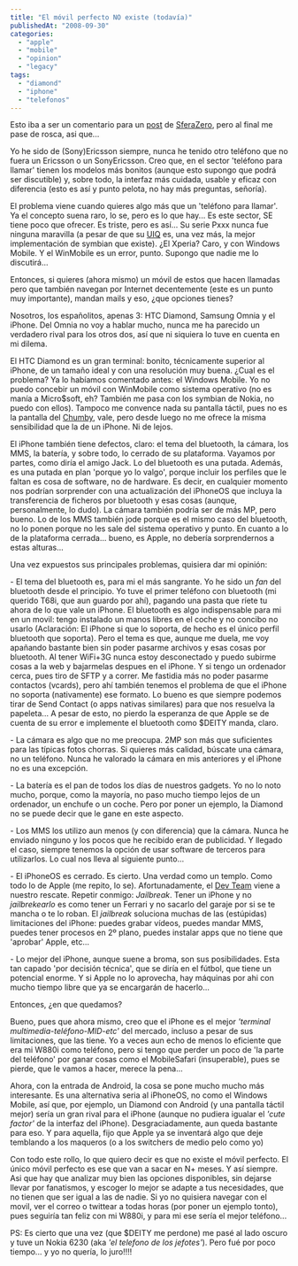 ```yaml
---
title: "El móvil perfecto NO existe (todavía)"
publishedAt: "2008-09-30"
categories: 
  - "apple"
  - "mobile"
  - "opinion"
  - "legacy"
tags: 
  - "diamond"
  - "iphone"
  - "telefonos"
---
```


Esto iba a ser un comentario para un [post](http://www.sferazero.com/archivos/2008/09/casi-el-movil-perfecto) de [SferaZero](http://www.sferazero.com/), pero al final me pase de rosca, asi que...

Yo he sido de (Sony)Ericsson siempre, nunca he tenido otro teléfono que no fuera un Ericsson o un SonyEricsson. Creo que, en el sector 'teléfono para llamar' tienen los modelos más bonitos (aunque esto supongo que podrá ser discutible) y, sobre todo, la interfaz más cuidada, usable y eficaz con diferencia (esto es así y punto pelota, no hay más preguntas, señoría).

El problema viene cuando quieres algo más que un 'teléfono para llamar'. Ya el concepto suena raro, lo se, pero es lo que hay... Es este sector, SE tiene poco que ofrecer. Es triste, pero es así... Su serie Pxxx nunca fue ninguna maravilla (a pesar de que su [UIQ](http://es.wikipedia.org/wiki/UIQ) es, una vez más, la mejor implementación de symbian que existe). ¿El Xperia? Caro, y con Windows Mobile. Y el WinMobile es un error, punto. Supongo que nadie me lo discutirá...

Entonces, si quieres (ahora mismo) un móvil de estos que hacen llamadas pero que también navegan por Internet decentemente (este es un punto muy importante), mandan mails y eso, ¿que opciones tienes?

Nosotros, los españolitos, apenas 3: HTC Diamond, Samsung Omnia y el iPhone. Del Omnia no voy a hablar mucho, nunca me ha parecido un verdadero rival para los otros dos, así que ni siquiera lo tuve en cuenta en mi dilema.

El HTC Diamond es un gran terminal: bonito, técnicamente superior al iPhone, de un tamaño ideal y con una resolución muy buena. ¿Cual es el problema? Ya lo habíamos comentado antes: el Windows Mobile. Yo no puedo concebir un móvil con WinMobile como sistema operativo (no es manía a Micro$soft, eh? También me pasa con los symbian de Nokia, no puedo con ellos). Tampoco me convence nada su pantalla táctil, pues no es la pantalla del [Chumby](http://rick.jinlabs.com/2008/09/18/chumby-videoreview/), vale, pero desde luego no me ofrece la misma sensibilidad que la de un iPhone. Ni de lejos.

El iPhone también tiene defectos, claro: el tema del bluetooth, la cámara, los MMS, la batería, y sobre todo, lo cerrado de su plataforma. Vayamos por partes, como diría el amigo Jack. Lo del bluetooth es una putada. Además, es una putada en plan 'porque yo lo valgo', porque incluir los perfiles que le faltan es cosa de software, no de hardware. Es decir, en cualquier momento nos podrían sorprender con una actualización del iPhoneOS que incluya la transferencia de ficheros por bluetooth y esas cosas (aunque, personalmente, lo dudo). La cámara también podría ser de más MP, pero bueno. Lo de los MMS también jode porque es el mismo caso del bluetooth, no lo ponen porque no les sale del sistema operativo y punto. En cuanto a lo de la plataforma cerrada... bueno, es Apple, no debería sorprendernos a estas alturas...

Una vez expuestos sus principales problemas, quisiera dar mi opinión:

\- El tema del bluetooth es, para mi el más sangrante. Yo he sido un _fan_ del bluetooth desde el principio. Yo tuve el primer teléfono con bluetooth (mi querido T68i, que aun guardo por ahí), pagando una pasta que ríete tu ahora de lo que vale un iPhone. El bluetooth es algo indispensable para mi en un movil: tengo instalado un manos libres en el coche y no concibo no usarlo (Aclaración: El iPhone si que lo soporta, de hecho es el único perfil bluetooth que soporta). Pero el tema es que, aunque me duela, me voy apañando bastante bien sin poder pasarme archivos y esas cosas por bluetooth. Al tener WiFi+3G nunca estoy desconectado y puedo subirme cosas a la web y bajarmelas despues en el iPhone. Y si tengo un ordenador cerca, pues tiro de SFTP y a correr. Me fastidia más no poder pasarme contactos (vcards), pero ahí también tenemos el problema de que el iPhone no soporta (nativamente) ese formato. Lo bueno es que siempre podemos tirar de Send Contact (o apps nativas similares) para que nos resuelva la papeleta... A pesar de esto, no pierdo la esperanza de que Apple se de cuenta de su error e implemente el bluetooth como $DEITY manda, claro.

\- La cámara es algo que no me preocupa. 2MP son más que suficientes para las típicas fotos chorras. Si quieres más calidad, búscate una cámara, no un teléfono. Nunca he valorado la cámara en mis anteriores y el iPhone no es una excepción.

\- La batería es el pan de todos los días de nuestros gadgets. Yo no lo noto mucho, porque, como la mayoría, no paso mucho tiempo lejos de un ordenador, un enchufe o un coche. Pero por poner un ejemplo, la Diamond no se puede decir que le gane en este aspecto.

\- Los MMS los utilizo aun menos (y con diferencia) que la cámara. Nunca he enviado ninguno y los pocos que he recibido eran de publicidad. Y llegado el caso, siempre tenemos la opción de usar software de terceros para utilizarlos. Lo cual nos lleva al siguiente punto...

\- El iPhoneOS es cerrado. Es cierto. Una verdad como un templo. Como todo lo de Apple (me repito, lo se). Afortunadamente, el [Dev Team](http://blog.iphone-dev.org/) viene a nuestro rescate. Repetir conmigo: _Jailbreak_. Tener un iPhone y no _jailbrekearlo_ es como tener un Ferrari y no sacarlo del garaje por si se te mancha o te lo roban. El _jailbreak_ soluciona muchas de las (estúpidas) limitaciones del iPhone: puedes grabar vídeos, puedes mandar MMS, puedes tener procesos en 2º plano, puedes instalar apps que no tiene que 'aprobar' Apple, etc...

\- Lo mejor del iPhone, aunque suene a broma, son sus posibilidades. Esta tan capado 'por decisión técnica', que se diría en el fútbol, que tiene un potencial enorme. Y si Apple no lo aprovecha, hay máquinas por ahi con mucho tiempo libre que ya se encargarán de hacerlo...

Entonces, ¿en que quedamos?

Bueno, pues que ahora mismo, creo que el iPhone es el mejor _'terminal multimedia-teléfono-MID-etc'_ del mercado, incluso a pesar de sus limitaciones, que las tiene. Yo a veces aun echo de menos lo eficiente que era mi W880i como teléfono, pero si tengo que perder un poco de 'la parte del teléfono' por ganar cosas como el MobileSafari (insuperable), pues se pierde, que le vamos a hacer, merece la pena...

Ahora, con la entrada de Android, la cosa se pone mucho mucho más interesante. Es una alternativa seria al iPhoneOS, no como el Windows Mobile, así que, por ejemplo, un Diamond con Android (y una pantalla táctil mejor) sería un gran rival para el iPhone (aunque no pudiera igualar el _'cute factor'_ de la interfaz del iPhone). Desgraciadamente, aun queda bastante para eso. Y para aquella, fijo que Apple ya se inventará algo que deje temblando a los maqueros (o a los switchers de medio pelo como yo)

Con todo este rollo, lo que quiero decir es que no existe el móvil perfecto. El único móvil perfecto es ese que van a sacar en N+ meses. Y así siempre. Asi que hay que analizar muy bien las opciones disponibles, sin dejarse llevar por fanatismos, y escoger lo mejor se adapte a tus necesidades, que no tienen que ser igual a las de nadie. Si yo no quisiera navegar con el movil, ver el correo o twittear a todas horas (por poner un ejemplo tonto), pues seguiría tan feliz con mi W880i, y para mi ese sería el mejor teléfono...

PS: Es cierto que una vez (que $DEITY me perdone) me pasé al lado oscuro y tuve un Nokia 6230 (aka _'el telefono de los jefotes'_). Pero fué por poco tiempo... y yo no quería, lo juro!!!!
